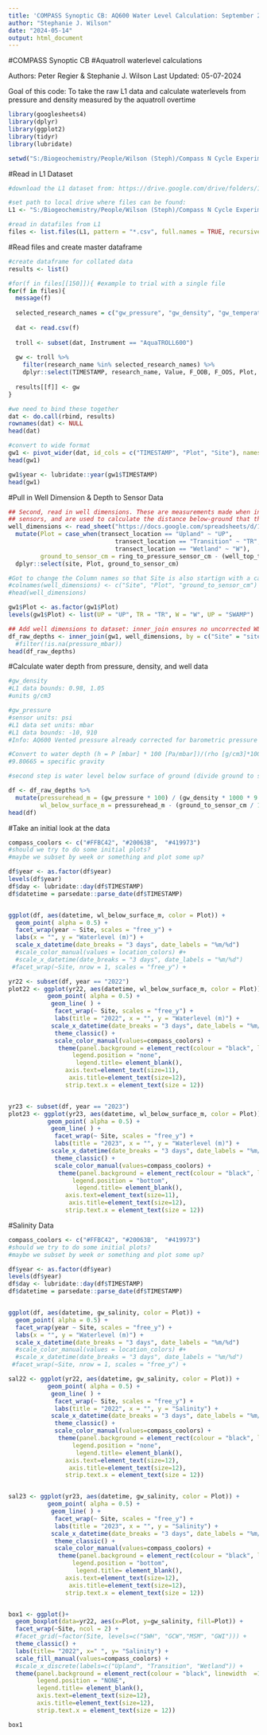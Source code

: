 ```yaml
---
title: 'COMPASS Synoptic CB: AQ600 Water Level Calculation: September 2023'
author: "Stephanie J. Wilson"
date: "2024-05-14"
output: html_document
---
```

#COMPASS Synoptic CB 
#Aquatroll waterlevel calculations 

Authors: Peter Regier & Stephanie J. Wilson 
Last Updated: 05-07-2024

Goal of this code: 
  To take the raw L1 data and calculate waterlevels from pressure and density measured by the aquatroll overtime 
```r

library(googlesheets4)
library(dplyr)
library(ggplot2)
library(tidyr)
library(lubridate)

setwd("S:/Biogeochemistry/People/Wilson (Steph)/Compass N Cycle Experiment/Full Incub. Experiment/TAI_NCycle/COMPASS-FME Supplemental Data")
```

#Read in L1 Dataset
```r

#download the L1 dataset from: https://drive.google.com/drive/folders/1RP-hxmjAYNGzTfCNpYbMN6U_zbZmEWHM

#set path to local drive where files can be found: 
L1 <- "S:/Biogeochemistry/People/Wilson (Steph)/Compass N Cycle Experiment/Full Incub. Experiment/Manuscript/Supp Sensor Figs/L1"

#read in datafiles from L1 
files <- list.files(L1, pattern = "*.csv", full.names = TRUE, recursive = TRUE)

```

#Read files and create master dataframe
```r
#create dataframe for collated data 
results <- list()

#for(f in files[[150]]){ #example to trial with a single file
for(f in files){
  message(f)
  
  selected_research_names = c("gw_pressure", "gw_density", "gw_temperature", "gw_salinity")
  
  dat <- read.csv(f)
  
  troll <- subset(dat, Instrument == "AquaTROLL600")
  
  gw <- troll %>% 
    filter(research_name %in% selected_research_names) %>%
    dplyr::select(TIMESTAMP, research_name, Value, F_OOB, F_OOS, Plot, Site)
  
  results[[f]] <- gw 
}

#we need to bind these together 
dat <- do.call(rbind, results)
rownames(dat) <- NULL
head(dat)

#convert to wide format 
gw1 <- pivot_wider(dat, id_cols = c("TIMESTAMP", "Plot", "Site"), names_from = research_name, values_from = Value )
head(gw1)

gw1$year <- lubridate::year(gw1$TIMESTAMP)
head(gw1)
```

#Pull in Well Dimension & Depth to Sensor Data
```r
## Second, read in well dimensions. These are measurements made when installing
## sensors, and are used to calculate the distance below-ground that the 
well_dimensions <- read_sheet("https://docs.google.com/spreadsheets/d/1O4sHvj2FO7EcWEm3WpKEZhFubGn8HCcUsz9EFXhQTXM/edit#gid=0") %>% 
  mutate(Plot = case_when(transect_location == "Upland" ~ "UP", 
                              transect_location == "Transition" ~ "TR", 
                              transect_location == "Wetland" ~ "W"), 
         ground_to_sensor_cm = ring_to_pressure_sensor_cm - (well_top_to_ground_cm - bolt_to_cap_cm)) %>% 
  dplyr::select(site, Plot, ground_to_sensor_cm)

#Got to change the Column names so that Site is also startign with a captial letter 
#colnames(well_dimensions) <- c("Site", "Plot", "ground_to_sensor_cm")
#head(well_dimensions)

gw1$Plot <- as.factor(gw1$Plot)
levels(gw1$Plot) <- list(UP = "UP", TR = "TR", W = "W", UP = "SWAMP")

## Add well dimensions to dataset: inner_join ensures no uncorrected WL data makes it through
df_raw_depths <- inner_join(gw1, well_dimensions, by = c("Site" = "site", "Plot")) #%>% 
  #filter(!is.na(pressure_mbar))
head(df_raw_depths)

```

#Calculate water depth from pressure, density, and well data
```r

#gw_density 
#L1 data bounds: 0.98, 1.05
#units g/cm3

#gw_pressure          
#sensor units: psi      
#L1 data set units: mbar      
#L1 data bounds: -10, 910    
#Info: AQ600 Vented pressure already corrected for barometric pressure

#Convert to water depth (h = P [mbar] * 100 [Pa/mbar])/(rho [g/cm3]*1000 [kg/m3//g/cm3]*g [m/s2]) where [Pa]=[kgm/s2m2]
#9.80665 = specific gravity 

#second step is water level below surface of ground (divide ground to sensor so it is in m) subtract ground to sensor from pressure head

df <- df_raw_depths %>% 
  mutate(pressurehead_m = (gw_pressure * 100) / (gw_density * 1000 * 9.80665), 
         wl_below_surface_m = pressurehead_m - (ground_to_sensor_cm / 100)) 
head(df)


```

#Take an initial look at the data 
```r

compass_coolors <- c("#FFBC42", "#20063B",  "#419973")
#should we try to do some initial plots? 
#maybe we subset by week or something and plot some up? 

df$year <- as.factor(df$year)
levels(df$year)
df$day <- lubridate::day(df$TIMESTAMP)
df$datetime = parsedate::parse_date(df$TIMESTAMP)


ggplot(df, aes(datetime, wl_below_surface_m, color = Plot)) +
  geom_point( alpha = 0.5) +
  facet_wrap(year ~ Site, scales = "free_y") + 
  labs(x = "", y = "Waterlevel (m)") +
  scale_x_datetime(date_breaks = "3 days", date_labels = "%m/%d")
  #scale_color_manual(values = location_colors) #+
  #scale_x_datetime(date_breaks = "3 days", date_labels = "%m/%d")
 #facet_wrap(~Site, nrow = 1, scales = "free_y") +

yr22 <- subset(df, year == "2022")
plot22 <- ggplot(yr22, aes(datetime, wl_below_surface_m, color = Plot)) +
           geom_point( alpha = 0.5) +
            geom_line( ) + 
             facet_wrap(~ Site, scales = "free_y") + 
             labs(title = "2022", x = "", y = "Waterlevel (m)") +
            scale_x_datetime(date_breaks = "3 days", date_labels = "%m/%d") + 
             theme_classic() + 
             scale_color_manual(values=compass_coolors) +
              theme(panel.background = element_rect(colour = "black", linewidth  =1.2), 
                  legend.position = "none", 
                   legend.title= element_blank(), 
                axis.text=element_text(size=11), 
                 axis.title=element_text(size=12), 
                strip.text.x = element_text(size = 12)) 


yr23 <- subset(df, year == "2023")
plot23 <- ggplot(yr23, aes(datetime, wl_below_surface_m, color = Plot)) +
           geom_point( alpha = 0.5) +
            geom_line( ) + 
             facet_wrap(~ Site, scales = "free_y") + 
             labs(title = "2023", x = "", y = "Waterlevel (m)") +
            scale_x_datetime(date_breaks = "3 days", date_labels = "%m/%d") + 
             theme_classic() + 
             scale_color_manual(values=compass_coolors) +
              theme(panel.background = element_rect(colour = "black", linewidth  =1.2), 
                  legend.position = "bottom", 
                   legend.title= element_blank(), 
                axis.text=element_text(size=11), 
                 axis.title=element_text(size=12), 
                strip.text.x = element_text(size = 12)) 

```

#Salinity Data 
```r

compass_coolors <- c("#FFBC42", "#20063B",  "#419973")
#should we try to do some initial plots? 
#maybe we subset by week or something and plot some up? 

df$year <- as.factor(df$year)
levels(df$year)
df$day <- lubridate::day(df$TIMESTAMP)
df$datetime = parsedate::parse_date(df$TIMESTAMP)


ggplot(df, aes(datetime, gw_salinity, color = Plot)) +
  geom_point( alpha = 0.5) +
  facet_wrap(year ~ Site, scales = "free_y") + 
  labs(x = "", y = "Waterlevel (m)") +
  scale_x_datetime(date_breaks = "3 days", date_labels = "%m/%d")
  #scale_color_manual(values = location_colors) #+
  #scale_x_datetime(date_breaks = "3 days", date_labels = "%m/%d")
 #facet_wrap(~Site, nrow = 1, scales = "free_y") +

sal22 <- ggplot(yr22, aes(datetime, gw_salinity, color = Plot)) +
           geom_point( alpha = 0.5) +
            geom_line( ) + 
             facet_wrap(~ Site, scales = "free_y") + 
             labs(title = "2022", x = "", y = "Salinity") +
            scale_x_datetime(date_breaks = "3 days", date_labels = "%m/%d") + 
             theme_classic() + 
             scale_color_manual(values=compass_coolors) +
              theme(panel.background = element_rect(colour = "black", linewidth  =1.2), 
                  legend.position = "none", 
                   legend.title= element_blank(), 
                axis.text=element_text(size=12), 
                 axis.title=element_text(size=12), 
                strip.text.x = element_text(size = 12)) 


sal23 <- ggplot(yr23, aes(datetime, gw_salinity, color = Plot)) +
           geom_point( alpha = 0.5) +
            geom_line( ) + 
             facet_wrap(~ Site, scales = "free_y") + 
             labs(title = "2023", x = "", y = "Salinity") +
            scale_x_datetime(date_breaks = "3 days", date_labels = "%m/%d") + 
             theme_classic() + 
             scale_color_manual(values=compass_coolors) +
              theme(panel.background = element_rect(colour = "black", linewidth  =1.2), 
                  legend.position = "bottom", 
                   legend.title= element_blank(), 
                axis.text=element_text(size=12), 
                 axis.title=element_text(size=12), 
                strip.text.x = element_text(size = 12)) 


box1 <- ggplot()+
  geom_boxplot(data=yr22, aes(x=Plot, y=gw_salinity, fill=Plot)) + 
  facet_wrap(~Site, ncol = 2) + 
  #facet_grid(~factor(Site, levels=c("SWH", "GCW","MSM", "GWI"))) +
  theme_classic() + 
  labs(title= "2022", x=" ", y= "Salinity") +
  scale_fill_manual(values=compass_coolors) +
  #scale_x_discrete(labels=c("Upland", "Transition", "Wetland")) +
  theme(panel.background = element_rect(colour = "black", linewidth  =1.2), 
        legend.position = "NONE", 
        legend.title= element_blank(), 
        axis.text=element_text(size=12), 
        axis.title=element_text(size=12), 
        strip.text.x = element_text(size = 12)) 

box1
```
